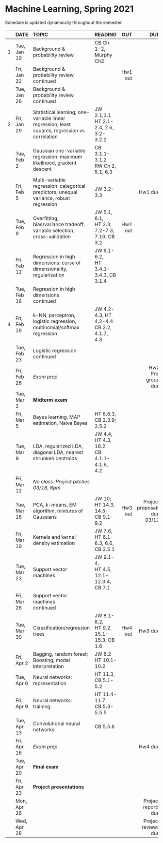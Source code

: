 <h1> Machine Learning, Spring 2021 </h1>
Schedule is updated dynamically throughout the semester
</br>

<font size="3">

|  | DATE        | TOPIC            |READING        |      OUT |        DUE |
|--| ---------   |:-----------------|:--------------| --------:| ----------:|
|1| Tue, Jan 19  |Background & probability review   |CB Ch 1-2, Murphy Ch2||||           
|| Fri, Jan 22  |Background & probability review continued|| Hw1 out ||            
|| Tue, Jan 26   |Background & probability review continued||||
|2| Fri, Jan 29  |Statistical learning; one-variable linear regression, least squares, regression vs correlation|JW 2.1;3.1</br>HT 2.1-2.4, 2.6, 3.2-3.2.2|||
|| Tue, Feb 2  |Gaussian one-variable regression: maximum likelihood, gradient descent|CB 3.1.1-3.1.2</br>RW Ch 2, 5.1, 6.3|||
|| Fri, Feb 5   |Multi-variable regression: categorical predictors, unequal variance, robust regression|JW 3.2-3.3||Hw1 due|
|| Tue, Feb 9   |Overfitting, bias/variance tradeoff, variable selection, cross-validation|JW 5.1, 6.1,</br>HT 3.3, 7.2-7.3, 7.10, CB 3.2|Hw2 out||
|| Fri, Feb 12  |Regression in high dimensions: curse of dimensionality, regularization|JW 6.1-6.2,</br>HT 3.4.1-3.4.3, CB 3.1.4|||
|| Tue, Feb 16  |Regression in high dimensions</br>continued||||
|4| Fri, Feb 19  |k-NN, perceptron, logistic regression, multinomial/softmax regression|JW 4.2-4.3, HT 4.2-4.4</br>CB 2.2, 4.1.7, 4.3|||
|| Tue, Feb 23  |Logistic regression continued||||
|| Fri, Feb 26  |*Exam prep*|||Hw2</br>Proj group due|
|| Tue, Mar 2   |**Midterm exam**||||
|| Fri, Mar 5   |Bayes learning, MAP estimation, Naive Bayes |HT 6.6.3,</br>CB 2.3.9; 2.5.2|||
|| Tue, Mar 9   |LDA, regularized LDA, diagonal LDA, nearest shrunken centroids|JW 4.4, HT 4.3, 18.2</br>CB 4.1.1-4.1.6, 4.2|||
|| Fri, Mar 12  |*No class. Project pitches 03/16, 6pm*||        ||            
|| Tue, Mar 16  |PCA, k-means, EM algorithm, mixtures of Gaussians|JW 10; HT 14.3, 14.5;</br>CB 9.1-9.2|Hw3 out|Project proposals due 03/17|
|| Fri, Mar 19  |Kernels and kernel density estimation|JW 7.6,</br>HT 6.1-6.3, 6.6,</br> CB 2.5.1|||
|| Tue, Mar 23  |Support vector machines |JW 9.1-4, </br>HT 4.5, 12.1-12.3.4, CB 7.1||
|| Fri, Mar 26  |Support vector machines</br>continued||||
|| Tue, Mar 30  |Classification/regression trees|JW 8.1-8.2,</br>HT 9.2, 15.1-15.3, CB 1.6|Hw4 out |Hw3 due|
|| Fri, Apr 2   |Bagging, random forest;</br>Boosting, model interpretation|JW 8.2</br>HT 10.1-10.2|||
|| Tue, Apr 6   |Neural networks: representation|HT 11.3, CB 5.1-5.2|||
|| Fri, Apr 9   |Neural networks: training|HT 11.4-11.7</br>CB 5.3-5.5.5|||
|| Tue, Apr 13  |Convolutional neural networks|CB 5.5.6|| |
|| Fri, Apr 16  |*Exam prep*|||Hw4 due|
|| Tue, Apr 20  |**Final exam**||||
|| Fri, Apr 23  |**Project presentations**|||||
|| Mon, Apr 26  |    |     ||Project reports due|            
|| Wed, Apr 28  |    |     ||Project reviews due|            
</font>






